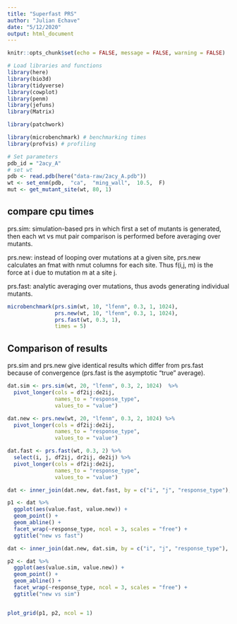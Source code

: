 ```yaml
---
title: "Superfast PRS"
author: "Julian Echave"
date: "5/12/2020"
output: html_document
---
```


```r
knitr::opts_chunk$set(echo = FALSE, message = FALSE, warning = FALSE)
```


```r
# Load libraries and functions
library(here)
library(bio3d)
library(tidyverse)
library(cowplot)
library(penm)
library(jefuns)
library(Matrix)

library(patchwork)

library(microbenchmark) # benchmarking times
library(profvis) # profiling
```

```r
# Set parameters
pdb_id = "2acy_A"
# set wt
pdb <- read.pdb(here("data-raw/2acy_A.pdb"))
wt <- set_enm(pdb,  "ca",  "ming_wall",  10.5,  F)
mut <- get_mutant_site(wt, 80, 1)
```






## compare cpu times

prs.sim: simulation-based prs in which first a set of mutants is generated, then each wt vs mut pair comparison is performed before averaging over mutants.

prs.new:  instead of looping over mutations at a given site, prs.new calculates an fmat with nmut columns for each site. Thus f(i,j, m) is the force at i due to mutation m at a site j. 

prs.fast: analytic averaging over mutations, thus avods generating individual mutants.


```r
microbenchmark(prs.sim(wt, 10, "lfenm", 0.3, 1, 1024),
               prs.new(wt, 10, "lfenm", 0.3, 1, 1024),
               prs.fast(wt, 0.3, 1),
               times = 5)
```




## Comparison of results

prs.sim and prs.new give identical results which differ from prs.fast because of convergence (prs.fast is the asymptotic "true" average). 



```r
dat.sim <- prs.sim(wt, 20, "lfenm", 0.3, 2, 1024)  %>% 
  pivot_longer(cols = df2ij:de2ij,
               names_to = "response_type",
               values_to = "value")

dat.new <- prs.new(wt, 20, "lfenm", 0.3, 2, 1024) %>% 
  pivot_longer(cols = df2ij:de2ij,
               names_to = "response_type",
               values_to = "value")

dat.fast <- prs.fast(wt, 0.3, 2) %>% 
  select(i, j, df2ij, dr2ij, de2ij) %>% 
  pivot_longer(cols = df2ij:de2ij,
               names_to = "response_type",
               values_to = "value")

dat <- inner_join(dat.new, dat.fast, by = c("i", "j", "response_type"), suffix = c(".new", ".fast"))

p1 <- dat %>% 
  ggplot(aes(value.fast, value.new)) +
  geom_point() +
  geom_abline() +
  facet_wrap(~response_type, ncol = 3, scales = "free") +
  ggtitle("new vs fast")

dat <- inner_join(dat.new, dat.sim, by = c("i", "j", "response_type"), suffix = c(".new", ".sim"))

p2 <- dat %>% 
  ggplot(aes(value.sim, value.new)) +
  geom_point() +
  geom_abline() +
  facet_wrap(~response_type, ncol = 3, scales = "free") +
  ggtitle("new vs sim")


plot_grid(p1, p2, ncol = 1)



```


